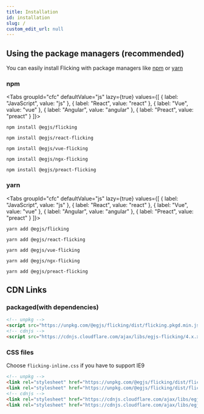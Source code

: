 ```yaml
---
title: Installation
id: installation
slug: /
custom_edit_url: null
---
```



## Using the package managers (recommended)
You can easily install Flicking with package managers like [npm](https://www.npmjs.com/) or [yarn](https://classic.yarnpkg.com/en/)

### npm

<Tabs
  groupId="cfc"
  defaultValue="js"
  lazy={true}
  values={[
    { label: "JavaScript", value: "js" },
    { label: "React", value: "react" },
    { label: "Vue", value: "vue" },
    { label: "Angular", value: "angular" },
    { label: "Preact", value: "preact" }
  ]}>
  <TabItem value="js">

```shell
npm install @egjs/flicking
```

  </TabItem>
  <TabItem value="react">

```shell
npm install @egjs/react-flicking
```

  </TabItem>
  <TabItem value="vue">

```shell
npm install @egjs/vue-flicking
```

  </TabItem>
  <TabItem value="angular">

```shell
npm install @egjs/ngx-flicking
```

  </TabItem>
  <TabItem value="preact">

```shell
npm install @egjs/preact-flicking
```

  </TabItem>
</Tabs>

### yarn
<Tabs
  groupId="cfc"
  defaultValue="js"
  lazy={true}
  values={[
    { label: "JavaScript", value: "js" },
    { label: "React", value: "react" },
    { label: "Vue", value: "vue" },
    { label: "Angular", value: "angular" },
    { label: "Preact", value: "preact" }
  ]}>
  <TabItem value="js">

```shell
yarn add @egjs/flicking
```

  </TabItem>
  <TabItem value="react">

```shell
yarn add @egjs/react-flicking
```

  </TabItem>
  <TabItem value="vue">

```shell
yarn add @egjs/vue-flicking
```
  </TabItem>
  <TabItem value="angular">

```shell
yarn add @egjs/ngx-flicking
```

  </TabItem>
  <TabItem value="preact">

```shell
yarn add @egjs/preact-flicking
```

  </TabItem>
</Tabs>

## CDN Links
### packaged(with dependencies)
```html
<!-- unpkg -->
<script src="https://unpkg.com/@egjs/flicking/dist/flicking.pkgd.min.js" crossorigin="anonymous"></script>
<!-- cdnjs -->
<script src="https://cdnjs.cloudflare.com/ajax/libs/egjs-flicking/4.x.x/flicking.pkgd.min.js" crossorigin="anonymous"></script>
```

### CSS files
Choose `flicking-inline.css` if you have to support IE9

```html
<!-- unpkg -->
<link rel="stylesheet" href="https://unpkg.com/@egjs/flicking/dist/flicking.css" crossorigin="anonymous" />
<link rel="stylesheet" href="https://unpkg.com/@egjs/flicking/dist/flicking-inline.css" crossorigin="anonymous" />
<!-- cdnjs -->
<link rel="stylesheet" href="https://cdnjs.cloudflare.com/ajax/libs/egjs-flicking/4.x.x/flicking.css" crossorigin="anonymous" />
<link rel="stylesheet" href="https://cdnjs.cloudflare.com/ajax/libs/egjs-flicking/4.x.x/flicking-inline.css" crossorigin="anonymous" />
```
